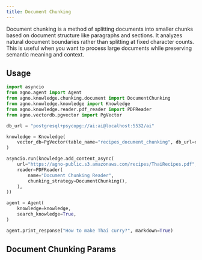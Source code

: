 ```yaml
---
title: Document Chunking
---
```


Document chunking is a method of splitting documents into smaller chunks based on document structure like paragraphs and sections. It analyzes natural document boundaries rather than splitting at fixed character counts. This is useful when you want to process large documents while preserving semantic meaning and context.

## Usage

```python
import asyncio
from agno.agent import Agent
from agno.knowledge.chunking.document import DocumentChunking
from agno.knowledge.knowledge import Knowledge
from agno.knowledge.reader.pdf_reader import PDFReader
from agno.vectordb.pgvector import PgVector

db_url = "postgresql+psycopg://ai:ai@localhost:5532/ai"

knowledge = Knowledge(
    vector_db=PgVector(table_name="recipes_document_chunking", db_url=db_url),
)

asyncio.run(knowledge.add_content_async(
    url="https://agno-public.s3.amazonaws.com/recipes/ThaiRecipes.pdf",
    reader=PDFReader(
        name="Document Chunking Reader",
        chunking_strategy=DocumentChunking(),
    ),
))

agent = Agent(
    knowledge=knowledge,
    search_knowledge=True,
)

agent.print_response("How to make Thai curry?", markdown=True)
```

## Document Chunking Params

<Snippet file="chunking-document.mdx" />
